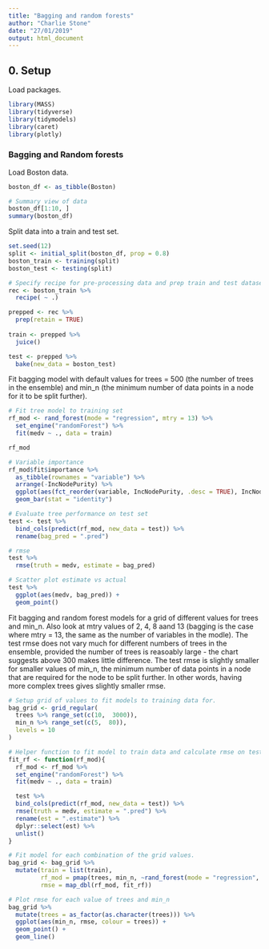 ```yaml
---
title: "Bagging and random forests"
author: "Charlie Stone"
date: "27/01/2019"
output: html_document
---
```


## 0. Setup

Load packages.

```r
library(MASS)
library(tidyverse)
library(tidymodels)
library(caret)
library(plotly)
```

### Bagging and Random forests

Load Boston data.
```r
boston_df <- as_tibble(Boston)

# Summary view of data
boston_df[1:10, ]
summary(boston_df)
```

Split data into a train and test set.
```r
set.seed(12)
split <- initial_split(boston_df, prop = 0.8)
boston_train <- training(split)
boston_test <- testing(split)

# Specify recipe for pre-processing data and prep train and test datasets using this recipe.
rec <- boston_train %>%
  recipe( ~ .) 

prepped <- rec %>%
  prep(retain = TRUE)
  
train <- prepped %>% 
  juice()

test <- prepped %>% 
  bake(new_data = boston_test)
```

Fit bagging model with default values for trees = 500 (the number of trees in the ensemble) and min_n (the minimum number of data points in a node for it to be split further).
```r
# Fit tree model to training set
rf_mod <- rand_forest(mode = "regression", mtry = 13) %>%
  set_engine("randomForest") %>%
  fit(medv ~ ., data = train)

rf_mod

# Variable importance
rf_mod$fit$importance %>%
  as_tibble(rownames = "variable") %>%
  arrange(-IncNodePurity) %>%
  ggplot(aes(fct_reorder(variable, IncNodePurity, .desc = TRUE), IncNodePurity)) +
  geom_bar(stat = "identity")

# Evaluate tree performance on test set
test <- test %>%
  bind_cols(predict(rf_mod, new_data = test)) %>%
  rename(bag_pred = ".pred")

# rmse
test %>% 
  rmse(truth = medv, estimate = bag_pred)

# Scatter plot estimate vs actual
test %>%
  ggplot(aes(medv, bag_pred)) +
  geom_point()
```

Fit bagging and random forest models for a grid of different values for trees and min_n. Also look at mtry values of 2, 4, 8 aand 13 (bagging is the case where mtry = 13, the same as the number of variables in the modle).  The test rmse does not vary much for different numbers of trees in the ensemble, provided the number of trees is reasoably large - the chart suggests above 300 makes little difference.  The test rmse is slightly smaller for smaller values of min_n, the minimum number of data points in a node that are required for the node to be split further. In other words, having more complex trees gives slightly smaller rmse.
```r
# Setup grid of values to fit models to training data for.
bag_grid <- grid_regular(
  trees %>% range_set(c(10,  3000)), 
  min_n %>% range_set(c(5,  80)), 
  levels = 10
)

# Helper function to fit model to train data and calculate rmse on test dataset.
fit_rf <- function(rf_mod){
  rf_mod <- rf_mod %>%
  set_engine("randomForest") %>%
  fit(medv ~ ., data = train)

  test %>%
  bind_cols(predict(rf_mod, new_data = test)) %>%
  rmse(truth = medv, estimate = ".pred") %>%
  rename(est = ".estimate") %>%
  dplyr::select(est) %>%
  unlist()
}

# Fit model for each combination of the grid values.
bag_grid <- bag_grid %>%
  mutate(train = list(train),
         rf_mod = pmap(trees, min_n, ~rand_forest(mode = "regression", mtry = 13, trees = .x, min_n = .y)),
         rmse = map_dbl(rf_mod, fit_rf))

# Plot rmse for each value of trees and min_n
bag_grid %>%
  mutate(trees = as_factor(as.character(trees))) %>%
  ggplot(aes(min_n, rmse, colour = trees)) +
  geom_point() +
  geom_line()
```


